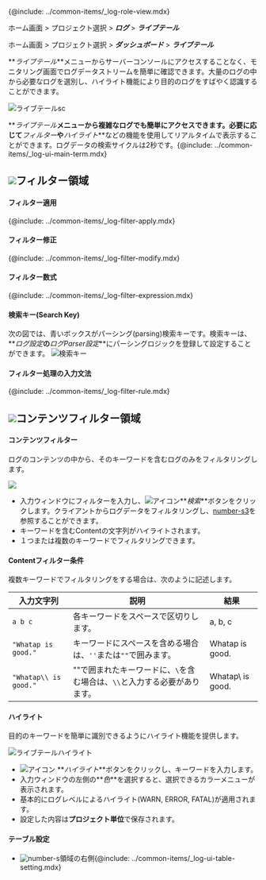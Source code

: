 {@include: ../common-items/_log-role-view.mdx}

<Xclude product='aws-log'>

ホーム画面 > プロジェクト選択 > **_ログ_** > **_ライブテール_**

</Xclude>

<InDoc product='aws-log'>

ホーム画面 > プロジェクト選択 > **_ダッシュボード_** > **_ライブテール_**

</InDoc>

**_ライブテール_**メニューからサーバーコンソールにアクセスすることなく、モニタリング画面でログデータストリームを簡単に確認できます。大量のログの中から必要なログを選別し、ハイライト機能により目的のログをすばやく認識することができます。 

![ライブテールsc](/img/log-live-tail.png)

**_ライブテール_**メニューから複雑なログでも簡単にアクセスできます。必要に応じて**_フィルター_**や**_ハイライト_**などの機能を使用してリアルタイムで表示することができます。ログデータの検索サイクルは2秒です。{@include: ../common-items/_log-ui-main-term.mdx}

## ![](/img/number-01.png)フィルター領域

#### フィルター適用

{@include: ../common-items/_log-filter-apply.mdx} 

#### フィルター修正

{@include: ../common-items/_log-filter-modify.mdx}

#### フィルター数式

{@include: ../common-items/_log-filter-expression.mdx}

#### 検索キー(Search Key)

次の図では、青いボックスがパーシング(parsing)検索キーです。検索キーは、**_ログ設定_**の**_ログParser設定_**にパーシングロジックを登録して設定することができます。
![検索キー](https://img.whatap.io/media/images/livetail_007_parsed_key.png)

#### フィルター処理の入力文法

{@include: ../common-items/_log-filter-rule.mdx} 

## ![](/img/number-02.png)コンテンツフィルター領域

#### コンテンツフィルター

ログのコンテンツの中から、そのキーワードを含むログのみをフィルタリングします。 

![](https://img.whatap.io/media/images/livetail_008_contents_filter.png)

-   入力ウィンドウにフィルターを入力し、![アイコン](/img/ic-search.svg)**_検索_**ボタンをクリックします。クライアントからログデータをフィルタリングし、[number-s3](/img/number-03.png)を参照することができます。 
-   キーワードを含むContentの文字列がハイライトされます。
-   １つまたは複数のキーワードでフィルタリングできます。

<!-- whatap is good~whatap is the best -->

#### Contentフィルター条件

複数キーワードでフィルタリングをする場合は、次のように記述します。

| 入力文字列                 | 説明                                        | 結果                |
| --------------------- | ----------------------------------------- | ----------------- |
| `a b c`               | 各キーワードをスペースで区切りします。                       | a, b, c           |
| `"Whatap is good."`   | キーワードにスペースを含める場合は、`''`または`""`で囲みます。       | Whatap is good.   |
| `"Whatap\\ is good."` | ""で囲まれたキーワードに、`\`を含む場合は、`\\`と入力する必要があります。 | Whatap\\ is good. |

#### ハイライト

目的のキーワードを簡単に識別できるようにハイライト機能を提供します。

![ライブテールハイライト](/img/lt-highlight.png)

-   ![アイコン](/img/ic-highlight.svg) **_ハイライト_**ボタンをクリックし、キーワードを入力します。 
-   入力ウィンドウの左側の**_色_**を選択すると、選択できるカラーメニューが表示されます。 
-   基本的にログレベルによるハイライト(<span class='logwr'>WARN</span>, <span class='loger'>ERROR</span>, <span class='logft'>FATAL</span>)が適用されます。   
-   設定した内容は**プロジェクト単位**で保存されます。  

#### テーブル設定

-   ![number-s](/img/number-02.png)領域の右側{@include: ../common-items/_log-ui-table-setting.mdx}

